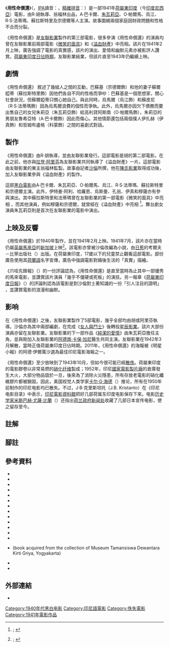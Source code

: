 {{Infobox film
| name           = 《用性命償還》<br>{{lang|id|''Bajar dengan Djiwa''}}
| image          =14-Bajar-djiwa.jpg
| image_size     = 250px
| border         = 
| alt            = 《用性命償還》海報
| caption        = 《用性命償還》海報
| director       = R·胡
| producer       = 翁福林
| screenplay     = [[沙倫|沙倫]]
| narrator       = 
| starring       ={{Plainlist|
* A·巴卡爾
* [[朱瓦莉亞|朱瓦莉亞]]
* O·帕爾馬
* 烏江
* R·S·法蒂瑪
* 蘇拉斯特里
* 宗德爾
}}
| music          = 
| cinematography = 
| editing        = 
| studio         = [[友聯影業|友聯影業]]
| distributor    = 
| released       = {{flagicon|Dutch East Indies}}1941年2月
| runtime        = 
| country        = {{Flag|Dutch East Indies}}
| language       = [[印尼語|印尼語]]
| budget         = 
| gross          = 
}}
《'''用性命償還'''》（{{lang-id|''Bajar dengan Djiwa''}}，[[IPA|IPA]]讀音：{{IPA|/baˈjar dəˈŋan dʒiˈwa/}}，[[印尼語精確拼音|精確拼音]]：{{lang|id|''Bayar dengan Jiwa''}}）是一部1941年[[荷屬東印度|荷屬東印度]]（今[[印度尼西亞|印度尼西亞]]）電影，由R·胡執導、翁福林出品，A·巴卡爾、[[朱瓦莉亞|朱瓦莉亞]]、O·帕爾馬、烏江、R·S·法蒂瑪、蘇拉斯特里及宗德爾等人主演。故事圍繞兩個家庭因財政問題和性格不合而分裂。

《用性命償還》是[[友聯影業|友聯影業]]製作的第三部電影，很多參演《用性命償還》的演員均曾在友聯影業前兩部電影《[[微笑的面具|微笑的面具]]》和《[[溢血財產|溢血財產]]》中亮相。該片在1941年2月上映，廣告強調了電影的真實感，該片的演出、愛情和幽默元素亦被影評人讚賞。[[荷屬東印度日佔時期|荷屬東印度日佔時期]]，友聯影業結業，但該片直至1943年仍繼續上映。

==劇情==
《用性命償還》 敘述了幾組人之間的互動，巴蘇基（宗德爾飾）和他的妻子蘇爾婭蒂（蘇拉斯特里飾）因他們各自不同的性格而爭吵：巴蘇基是一個思想家，關心社會狀況，但蘇爾婭蒂只關心她自己。與此同時，烏馬爾（烏江飾）和蘇皮尼（R·S·法蒂瑪飾）因為烏馬爾浪費的個性而爭執。此外，烏馬爾亦因欠下債務而要出售自己的女兒朱莉亞（朱瓦莉亞飾）給高利貸阿斯南（O·帕爾馬飾），朱莉亞的男朋友魯希亞特（A·巴卡爾飾）因此而傷心{{sfn|Filmindonesia.or.id, Bajar dengan Djiwa}}。其他情節還包括兩個僕人伊扎赫（伊真飾）和哲姆布盧格（科蒙飾）之間的喜劇式對話{{sfn|Biran|2009|p=246}}。

==製作==
《用性命償還》由R·胡執導，並由友聯影業發行。這部電影是胡的第二部電影。在此之前，他亦與[[拉登·阿里芬|拉登·阿里芬]]為友聯影業共同執導了《溢血財產》一片{{sfn|Biran|2009|p=245}}。這部電影由友聯影業的東主翁福林監製。故事由記者[[沙倫|沙倫]]所撰{{sfn|Filmindonesia.or.id, Bajar dengan Djiwa}}，他在[[陳氏影業|陳氏影業]]取得成功後，加入友聯影業參與《溢血財產》的製作{{sfn|Biran|2009|p=245}}。

這部[[黑白電影|黑白電影]]由A·巴卡爾、朱瓦莉亞、O·帕爾馬、烏江、R·S·法蒂瑪、蘇拉斯特里和宗德爾主演。此外，伊特姜·阿利、哈羅恩、烏斯曼、孔翁、伊真和穆薩亦有參與演出{{sfn|Filmindonesia.or.id, Bajar dengan Djiwa}}。其中蘇拉斯特里和法蒂瑪曾在友聯影業的第一部電影《微笑的面具》中亮相 {{sfn|Filmindonesia.or.id, Kedok Ketawa}}，而其他演員，例如穆薩和宗德爾，就曾經在《溢血財產》中亮相 <ref>{{harvnb|Filmindonesia.or.id, Harta Berdarah}}; {{harvnb|Filmindonesia.or.id, Moesa}}</ref>。舞台劇女演員朱瓦莉亞則是首次在友聯影業的電影中演出{{sfn|Biran|1979|p=145}}。

==上映及反響==
《用性命償還》於1940年製作，並在1941年2月上映{{sfn|Bataviaasch Nieuwsblad 1941, Untitled}}。1941年7月，該片亦在當時仍屬[[英屬馬來亞|英屬馬來亞]]的[[新加坡|新加坡]]上映<ref>{{harvnb|Barnard|2010|p=66}}; {{harvnb|Millet|2006|p=24}}</ref>。該電影亦曾被沙倫改編為小說，由[[日惹|日惹]]的考爾夫－比寧出版社（{{lang|id|Kolff-Buning}}）出版{{sfn|Saeroen|1940|p=62}}。在荷屬東印度，17歲以下的兒童禁止觀看這部電影{{Sfn|De Sumatra Post 1941, Untitled}}。部份廣告使用其[[荷蘭語|荷蘭語]]名字{{lang|nl|''Met den Dood Betaald''}}宣傳，廣告中強調電影對婚後生活的「真實」描繪{{sfn|Bataviaasch Nieuwsblad 1941, Untitled}}。

《爪哇先鋒報》（{{lang|nl|''Java-Bode''}}）的一份評論認為，《用性命償還》是直至當時為止其中一部優秀的馬來電影，並讚賞該片演員「幾乎不僵硬或死板」的演技{{efn|原文： 「{{lang|nl|... er is bijna geen stijfheid en houterigheid}}」}}{{sfn|Bataviaasch Nieuwsblad 1941, Untitled}}。另一報章《[[荷屬東印度日報|荷屬東印度日報]]》（{{lang|nl|''Nieuws van den Dag voor Nederlandsch-Indië''}}）的評論則認為該電影是對沙倫對土著知識的一份「引人注目的證明」 {{efn|原文： 「{{lang|nl|... treffend bewijs}}」}}，並讚賞電影的浪漫和幽默{{sfn|Bataviaasch Nieuwsblad 1941, Untitled}}。

==影响==
在《用性命償還》之後，友聯影業製作了5部電影{{sfn|Biran|2009|p=233}}，幾乎全部均由胡或阿里芬執導{{sfn|Biran|2009|p=263}}。沙倫亦為其中兩部編劇，在完成《[[女人與鬥士|女人與鬥士]]》後轉投[[星辰影業|星辰影業]]{{sfn|Biran|2009|p=234}}。該片大部份演員亦留在友聯影業。友聯影業的下一部作品《[[純潔的愛情|純潔的愛情]]》由朱瓦莉亞擔任主角，並與剛加入友聯影業的[[阿德南·卡保·加尼|阿德南·卡保·加尼]]醫生共同主演{{sfn|Filmindonesia.or.id, Asmara Moerni}}。友聯影業在1942年3月解散，當時正值荷屬東印度日佔時期{{sfn|Biran|2009|pp=319, 332}}。2011年，《用性命償還》的海報被《明星小報》的阿德·伊爾萬沙選為最佳印尼電影海報之一{{sfn|Irwansyah 2011, 20 Poster Film}}。

《用性命償還》至少放映到了1943年10月{{sfn|Kita-Sumatora-Sinbun 1943, Gunseibu}}，但如今很可能已經[[散失電影|散佚]]。荷屬東印度的電影膠卷以非常易燃的[[硝化纤维|硝化纤维]]製成；1952年，印尼[[國家電影製片廠|國家電影製片廠]]的倉庫發生大火，大部分物品毀於一旦，後來為了消除火災隱患，所有存放老電影的硝化纖維膠片都被銷毀{{Sfn|Biran|2012|p=291}}。因此，美国视觉人类学家[[卡尔·G·海德|卡尔·G·海德]]（{{lang|en|Karl G. Heider}}）推论，所有在1950年前制作的印尼电影均已散失{{Sfn|Heider|1991|p=14}}。不过，J·B·克里斯坦托（J.B. Kristanto）在《印尼电影目录》中表示，[[印尼電影資料館|印尼電影資料館]]把好几部荷属东印度电影保存下來。电影[[历史学家|历史学家]][[米斯巴赫·尤薩·比蘭|米斯巴赫·尤薩·比蘭]]（{{lang|id|Misbach Yusa Biran}}）还指出[[荷兰政府新闻处|荷兰政府新闻处]]收藏了几部日本宣传电影，使之留存至今{{Sfn|Biran|2009|p=351}}。

==註解==
{{notelist}}

==腳註==
{{reflist|30em}}

==參考資料==
{{refbegin|40em}}
* {{cite web
 |title       = Asmara Moerni
 |language    = id
 |url         = http://filmindonesia.or.id/movie/title/lf-a012-41-485450_asmara-moerni
 |work        = filmindonesia.or.id
 |publisher   = Konfiden Foundation
 |location    = Jakarta
 |accessdate  = 2012-07-26
 |archiveurl  = https://www.webcitation.org/69Qsle7iN?url=http://filmindonesia.or.id/movie/title/lf-a012-41-485450_asmara-moerni
 |archivedate = 2012-07-26
 |ref         = {{sfnRef|Filmindonesia.or.id, Asmara Moerni}}
 |deadurl     = no
}}
* {{cite web
 |title       = Bajar dengan Djiwa
 |language    = id
 |url         = http://filmindonesia.or.id/movie/title/lf-b016-40-137406_bajar-dengan-djiwa
 |work        = filmindonesia.or.id
 |publisher   = Konfiden Foundation
 |location    = Jakarta
 |accessdate  = 2012-07-25
 |archiveurl  = https://www.webcitation.org/69QE8yzJ3?url=http://filmindonesia.or.id/movie/title/lf-b016-40-137406_bajar-dengan-djiwa
 |archivedate = 2012-07-25
 |ref         = {{sfnRef|Filmindonesia.or.id, Bajar dengan Djiwa}}
 |deadurl     = yes
}}
*{{cite journal
  |doi=10.1017/S0022463409990257
  |ref=harv
  |title=Film Melayu: Nationalism, Modernity and Film in a pre-World War Two Malay Magazine
  |date=February 2010
  |last=Barnard
  |first=Timothy P.
  |journal=Journal of Southeast Asian Studies
  |volume=41
  |issue=1
  |publisher=McGraw-Hill Far Eastern Publishers
  |location=Singapore
  |issn=0022-4634
  |pages=47–70
}}
*{{Cite book
 |title=Apa Siapa Orang Film Indonesia 1926–1978
 |trans_title=What and Who: Film Figures in Indonesia, 1926–1978
 |year=1979
 |oclc=6655859
 |ref=harv
 |publisher=Sinematek Indonesia
 |editor-last=Biran
 |editor-first=Misbach Yusa
}}
* {{cite book
  | title = Sejarah Film 1900–1950: Bikin Film di Jawa
  | trans_title = History of Film 1900–1950: Making Films in Java
  | language = id
  | last = Biran
  | first = Misbach Yusa
  | location = Jakarta
  | publisher = Komunitas Bamboo working with the Jakarta Art Council
  | year = 2009
  | isbn = 978-979-3731-58-2
  | ref = harv
  }}
*{{cite book
 |title=Indonesia dalam Arus Sejarah: Masa Pergerakan Kebangsaan
 |trans_title=Indonesia in the Flow of Time: The Nationalist Movement
 |language=id
 |last=Biran
 |first=Misbach Yusa
 |chapter=Film di Masa Kolonial
 |trans_chapter=Film in the Colonial Period
 |publisher=Ministry of Education and Culture
 |year=2012
 |volume=V
 |pages=268–93
 |isbn=978-979-9226-97-6
 |ref=harv
}}
*{{cite news
 |title       = Gunseibu Eiga Kan
 |work        = Kita-Sumatora-Sinbun
 |trans_title = Screening in Theatres
 |language    = id
 |page        = 2
 |url         = http://niod.x-cago.com/maleise_kranten/article.do?code=Niod033&date=19431021&id=033-19431021-002038&words=Bajar%20dengan%20Djiwa%20bajar%20djiwa
 |date        = 1943-10-21
 |accessdate  = 2014-07-20
 |ref         = {{sfnRef|Kita-Sumatora-Sinbun 1943, Gunseibu}}
 |deadurl     = yes
 |archiveurl  = https://web.archive.org/web/20140811004517/http://niod.x-cago.com/maleise_kranten/article.do?code=Niod033&date=19431021&id=033-19431021-002038&words=Bajar+dengan+Djiwa+bajar+djiwa
 |archivedate = 2014-08-11
}}
*{{cite web
 |title       = Harta Berdarah
 |language    = id
 |url         = http://filmindonesia.or.id/movie/title/lf-h013-40-804488_harta-berdarah
 |work        = filmindonesia.or.id
 |publisher   = Konfiden Foundation
 |location    = Jakarta
 |accessdate  = 2012-07-25
 |archiveurl  = https://www.webcitation.org/69QEY0UoB?url=http://filmindonesia.or.id/movie/title/lf-h013-40-804488_harta-berdarah
 |archivedate = 2012-07-25
 |ref         = {{sfnRef|Filmindonesia.or.id, Harta Berdarah}}
 |deadurl     = yes
}}
*{{cite book
 |url=http://books.google.ca/books?id=m4DVrBo91lEC
 |title=Indonesian Cinema: National Culture on Screen
 |isbn=978-0-8248-1367-3
 |author1=Heider
 |first1=Karl G
 |year=1991
 |publisher=University of Hawaii Press
 |location=Honolulu
 |ref=harv
 |access-date=2016-07-21
 |archive-date=2014-10-27
 |archive-url=https://web.archive.org/web/20141027043231/http://books.google.ca/books?id=m4DVrBo91lEC
 |dead-url=no
 }}
*{{cite web
 |url         = http://www.tabloidbintang.com/extra/top-list/9752-20-poster-film-indonesia-terbaik-sepanjang-masa-imho.html
 |title       = 20 Poster Film Indonesia Terbaik Sepanjang Massa (IMHO)
 |trans_title = 20 Best Indonesian Movie Posters of All Time (IMHO)
 |last        = Irwansyah
 |first       = Ade
 |date        = 2011-03-08
 |work        = Tabloid Bintang
 |language    = id
 |archivedate = 2012-07-05
 |archiveurl  = https://www.webcitation.org/68uxBYoEM?url=http://www.tabloidbintang.com/extra/top-list/9752-20-poster-film-indonesia-terbaik-sepanjang-masa-imho.html
 |ref         = {{sfnRef|Irwansyah 2011, 20 Poster Film}}
 |accessdate  = 2011-08-19
 |deadurl     = no
}}
* {{cite web
 |title       = Kedok Ketawa
 |language    = id
 |url         = http://filmindonesia.or.id/movie/title/lf-k011-40-254387_kedok-ketawa
 |work        = filmindonesia.or.id
 |publisher   = Konfiden Foundation
 |location    = Jakarta
 |accessdate  = 2012-07-25
 |archiveurl  = https://www.webcitation.org/69QDrlL30?url=http://filmindonesia.or.id/movie/title/lf-k011-40-254387_kedok-ketawa
 |archivedate = 2012-07-25
 |ref         = {{sfnRef|Filmindonesia.or.id, Kedok Ketawa}}
 |deadurl     = yes
}}
*{{cite book
 |title=Singapore Cinema
 |location=Singapore
 |publisher=Editions Didier Millet
 |year=2006
 |ref=harv
 |last=Millet
 |first=Raphaël
 |isbn=978-981-4155-42-7
}}
*{{cite web
 |title       = Moesa
 |language    = id
 |url         = http://filmindonesia.or.id/movie/name/nmp4b97cd87ec345_moesa/filmography
 |work        = filmindonesia.or.id
 |publisher   = Konfiden Foundation
 |location    = Jakarta
 |accessdate  = 2014-05-12
 |archiveurl  = https://www.webcitation.org/6PVhm6dFn?url=http://filmindonesia.or.id/movie/name/nmp4b97cd87ec345_moesa/filmography
 |archivedate = 2014-05-12
 |ref         = {{sfnRef|Filmindonesia.or.id, Moesa}}
 |deadurl     = no
}}
*{{Cite book
 |title=Harta Berdarah
 |trans_title=Bloody Treasure
 |language=id
 |last=Saeroen
 |year=1940
 |publisher=Kolff-Buning
 |location=Yogyakarta
 |ref=harv
 |oclc=621593610
}} (book acquired from the collection of Museum Tamansiswa Dewantara Kirti Griya, Yogyakarta)
*{{cite news
 |title=(Untitled)
 |work=Bataviaasch Nieuwsblad
 |language=nl
 |page=12
 |url=http://kranten.kb.nl/view/article/id/ddd%3A011221627%3Ampeg21%3Ap012%3Aa0090
 |date=1941-02-08
 |accessdate=2013-07-28
 |ref={{sfnRef|Bataviaasch Nieuwsblad 1941, Untitled}}
 |archive-date=2013-07-28
 |archive-url=https://archive.is/20130728120155/http://kranten.kb.nl/view/article/id/ddd:011221627:mpeg21:p012:a0090
 |dead-url=yes
 }}
*{{cite news
 |title=(Untitled)
 |work=De Sumatra Post
 |language=nl
 |page=10
 |url=http://kranten.kb.nl/view/article/id/ddd%3A011176838%3Ampeg21%3Ap010%3Aa0086
 |date=1941-03-04
 |accessdate=2013-07-28
 |ref={{sfnRef|De Sumatra Post 1941, Untitled}}
 |archive-date=2013-07-28
 |archive-url=https://archive.is/20130728120143/http://kranten.kb.nl/view/article/id/ddd:011176838:mpeg21:p010:a0086
 |dead-url=yes
 }}
{{refend}}

==外部連結==
*{{IMDb title|1848793}}
{{Portal bar|電影|東南亞|荷蘭}}
[[Category:1940年代黑白电影|Category:1940年代黑白电影]]
[[Category:印尼語電影|Category:印尼語電影]]
[[Category:佚失電影|Category:佚失電影]]
[[Category:1941年電影作品|Category:1941年電影作品]]